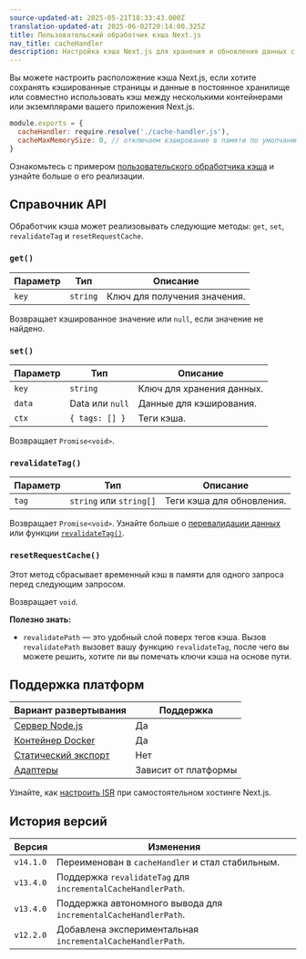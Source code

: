 ```yaml
---
source-updated-at: 2025-05-21T18:33:43.000Z
translation-updated-at: 2025-06-02T20:14:00.325Z
title: Пользовательский обработчик кэша Next.js
nav_title: cacheHandler
description: Настройка кэша Next.js для хранения и обновления данных с использованием внешних сервисов, таких как Redis, Memcached и других.
---
```


Вы можете настроить расположение кэша Next.js, если хотите сохранять кэшированные страницы и данные в постоянное хранилище или совместно использовать кэш между несколькими контейнерами или экземплярами вашего приложения Next.js.

```js filename="next.config.js"
module.exports = {
  cacheHandler: require.resolve('./cache-handler.js'),
  cacheMaxMemorySize: 0, // отключаем кэширование в памяти по умолчанию
}
```

Ознакомьтесь с примером [пользовательского обработчика кэша](/docs/app/guides/self-hosting#configuring-caching) и узнайте больше о его реализации.

## Справочник API

Обработчик кэша может реализовывать следующие методы: `get`, `set`, `revalidateTag` и `resetRequestCache`.

### `get()`

| Параметр | Тип      | Описание                     |
| -------- | -------- | ---------------------------- |
| `key`    | `string` | Ключ для получения значения. |

Возвращает кэшированное значение или `null`, если значение не найдено.

### `set()`

| Параметр | Тип             | Описание                      |
| -------- | -------------- | ----------------------------- |
| `key`    | `string`       | Ключ для хранения данных.     |
| `data`   | Data или `null` | Данные для кэширования.       |
| `ctx`    | `{ tags: [] }` | Теги кэша.                    |

Возвращает `Promise<void>`.

### `revalidateTag()`

| Параметр | Тип                   | Описание                   |
| -------- | -------------------- | -------------------------- |
| `tag`    | `string` или `string[]` | Теги кэша для обновления.  |

Возвращает `Promise<void>`. Узнайте больше о [перевалидации данных](/docs/app/guides/incremental-static-regeneration) или функции [`revalidateTag()`](/docs/app/api-reference/functions/revalidateTag).

### `resetRequestCache()`

Этот метод сбрасывает временный кэш в памяти для одного запроса перед следующим запросом.

Возвращает `void`.

**Полезно знать:**

- `revalidatePath` — это удобный слой поверх тегов кэша. Вызов `revalidatePath` вызовет вашу функцию `revalidateTag`, после чего вы можете решить, хотите ли вы помечать ключи кэша на основе пути.

## Поддержка платформ

| Вариант развертывания                                                   | Поддержка         |
| ------------------------------------------------------------------- | ----------------- |
| [Сервер Node.js](/docs/app/getting-started/deploying#nodejs-server) | Да                |
| [Контейнер Docker](/docs/app/getting-started/deploying#docker)      | Да                |
| [Статический экспорт](/docs/app/getting-started/deploying#static-export)  | Нет               |
| [Адаптеры](/docs/app/getting-started/deploying#adapters)            | Зависит от платформы |

Узнайте, как [настроить ISR](/docs/app/guides/self-hosting#caching-and-isr) при самостоятельном хостинге Next.js.

## История версий

| Версия   | Изменения                                                      |
| -------- | ------------------------------------------------------------ |
| `v14.1.0` | Переименован в `cacheHandler` и стал стабильным.             |
| `v13.4.0` | Поддержка `revalidateTag` для `incrementalCacheHandlerPath`.  |
| `v13.4.0` | Поддержка автономного вывода для `incrementalCacheHandlerPath`. |
| `v12.2.0` | Добавлена экспериментальная `incrementalCacheHandlerPath`.   |